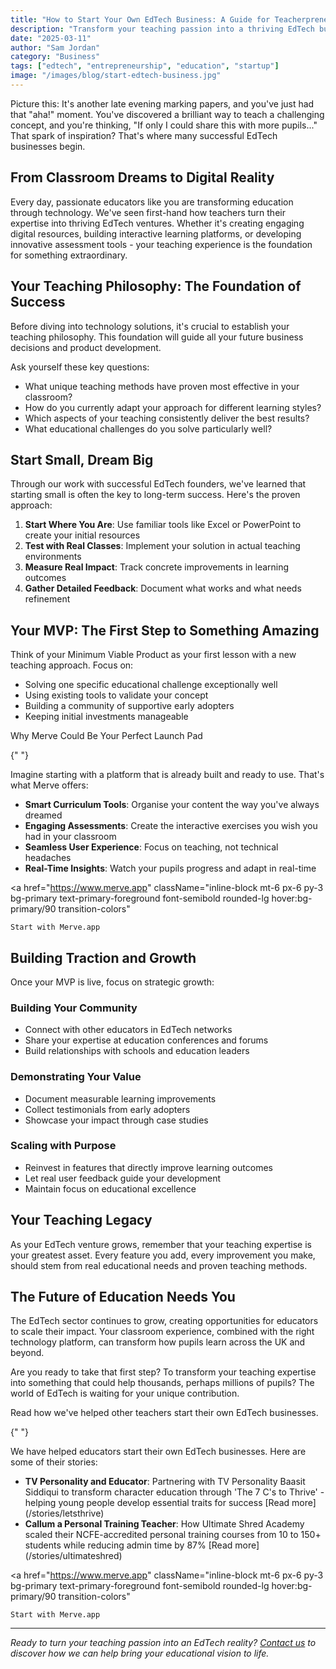 ```yaml
---
title: "How to Start Your Own EdTech Business: A Guide for Teacherpreneurs"
description: "Transform your teaching passion into a thriving EdTech business. Discover how educators just like you are revolutionising education through technology, and learn the proven path to launch your own EdTech venture."
date: "2025-03-11"
author: "Sam Jordan"
category: "Business"
tags: ["edtech", "entrepreneurship", "education", "startup"]
image: "/images/blog/start-edtech-business.jpg"
---
```


Picture this: It's another late evening marking papers, and you've just had that "aha!" moment. You've discovered a brilliant way to teach a challenging concept, and you're thinking, "If only I could share this with more pupils..." That spark of inspiration? That's where many successful EdTech businesses begin.

## From Classroom Dreams to Digital Reality

Every day, passionate educators like you are transforming education through technology. We've seen first-hand how teachers turn their expertise into thriving EdTech ventures. Whether it's creating engaging digital resources, building interactive learning platforms, or developing innovative assessment tools - your teaching experience is the foundation for something extraordinary.

## Your Teaching Philosophy: The Foundation of Success

Before diving into technology solutions, it's crucial to establish your teaching philosophy. This foundation will guide all your future business decisions and product development.

Ask yourself these key questions:

- What unique teaching methods have proven most effective in your classroom?
- How do you currently adapt your approach for different learning styles?
- Which aspects of your teaching consistently deliver the best results?
- What educational challenges do you solve particularly well?

## Start Small, Dream Big

Through our work with successful EdTech founders, we've learned that starting small is often the key to long-term success. Here's the proven approach:

1. **Start Where You Are**: Use familiar tools like Excel or PowerPoint to create your initial resources
2. **Test with Real Classes**: Implement your solution in actual teaching environments
3. **Measure Real Impact**: Track concrete improvements in learning outcomes
4. **Gather Detailed Feedback**: Document what works and what needs refinement

## Your MVP: The First Step to Something Amazing

Think of your Minimum Viable Product as your first lesson with a new teaching approach. Focus on:

- Solving one specific educational challenge exceptionally well
- Using existing tools to validate your concept
- Building a community of supportive early adopters
- Keeping initial investments manageable

<div className="bg-card border-2 border-muted rounded-lg p-6 my-8">
  <div className="text-2xl font-bold mb-4">Why Merve Could Be Your Perfect Launch Pad</div>

{" "}

<div className="mb-4">
  Imagine starting with a platform that is already built and ready to use.
  That's what Merve offers:
</div>

  <ul className="space-y-3">
    <li><strong>Smart Curriculum Tools</strong>: Organise your content the way you've always dreamed</li>
    <li><strong>Engaging Assessments</strong>: Create the interactive exercises you wish you had in your classroom</li>
    <li><strong>Seamless User Experience</strong>: Focus on teaching, not technical headaches</li>
    <li><strong>Real-Time Insights</strong>: Watch your pupils progress and adapt in real-time</li>
  </ul>
  
  <a 
    href="https://www.merve.app" 
    className="inline-block mt-6 px-6 py-3 bg-primary text-primary-foreground font-semibold rounded-lg hover:bg-primary/90 transition-colors"
  >
    Start with Merve.app
  </a>
</div>

## Building Traction and Growth

Once your MVP is live, focus on strategic growth:

### Building Your Community

- Connect with other educators in EdTech networks
- Share your expertise at education conferences and forums
- Build relationships with schools and education leaders

### Demonstrating Your Value

- Document measurable learning improvements
- Collect testimonials from early adopters
- Showcase your impact through case studies

### Scaling with Purpose

- Reinvest in features that directly improve learning outcomes
- Let real user feedback guide your development
- Maintain focus on educational excellence

## Your Teaching Legacy

As your EdTech venture grows, remember that your teaching expertise is your greatest asset. Every feature you add, every improvement you make, should stem from real educational needs and proven teaching methods.

## The Future of Education Needs You

The EdTech sector continues to grow, creating opportunities for educators to scale their impact. Your classroom experience, combined with the right technology platform, can transform how pupils learn across the UK and beyond.

Are you ready to take that first step? To transform your teaching expertise into something that could help thousands, perhaps millions of pupils? The world of EdTech is waiting for your unique contribution.

<div className="bg-card border-2 border-muted rounded-lg p-6 my-8">
  <div className="text-2xl font-bold mb-4">Read how we've helped other teachers start their own EdTech businesses.</div>

{" "}

<div className="mb-4">
  We have helped educators start their own EdTech businesses. Here are some of
  their stories:
</div>

  <ul className="space-y-3">
    <li><strong>TV Personality and Educator</strong>: Partnering with TV Personality Baasit Siddiqui to transform character education through 'The 7 C's to Thrive' - helping young people develop essential traits for success [Read more](/stories/letsthrive)</li>
    <li><strong>Callum a Personal Training Teacher</strong>: How Ultimate Shred Academy scaled their NCFE-accredited personal training courses from 10 to 150+ students while reducing admin time by 87% [Read more](/stories/ultimateshred)</li>
  </ul>
  
  <a 
    href="https://www.merve.app" 
    className="inline-block mt-6 px-6 py-3 bg-primary text-primary-foreground font-semibold rounded-lg hover:bg-primary/90 transition-colors"
  >
    Start with Merve.app
  </a>
</div>

---

_Ready to turn your teaching passion into an EdTech reality? [Contact us](/contact) to discover how we can help bring your educational vision to life._
